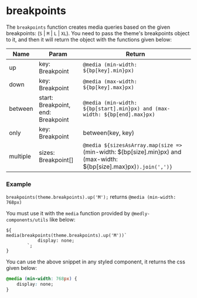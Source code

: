 
<Meta title="Utils/Style/breakpoints" />

# breakpoints

The `breakpoints` function creates media queries based on the given breakpoints: (`S` | `M` | `L` | `XL`). You need to pass the theme's breakpoints object to it, and then it will return the object with the functions given below:

| Name     | Param                              | Return                                                                                                             |
| -------- | ---------------------------------- | ------------------------------------------------------------------------------------------------------------------ |
| up       | key: Breakpoint                    | `@media (min-width: ${bp[key].min}px)`                                                                             |
| down     | key: Breakpoint                    | `@media (max-width: ${bp[key].max}px)`                                                                             |
| between  | start: Breakpoint, end: Breakpoint | `@media (min-width: ${bp[start].min}px) and (max-width: ${bp[end].max}px)`                                         |
| only     | key: Breakpoint                    | between(key, key)                                                                                                  |
| multiple | sizes: Breakpoint[]                | `@media ${sizesAsArray.map(size =>`(min-width: ${bp[size].min}px) and (max-width: ${bp[size].max}px)`).join(',')}` |

### Example

`breakpoints(theme.breakpoints).up('M');` returns `@media (min-width: 768px)`

You must use it with the `media` function provided by `@medly-components/utils` like below:

```tsx
${
media(breakpoints(theme.breakpoints).up('M'))`
            display: none;
        `;
}
```

You can use the above snippet in any styled component, it returns the css given below:

```css
@media (min-width: 768px) {
    display: none;
}
```
